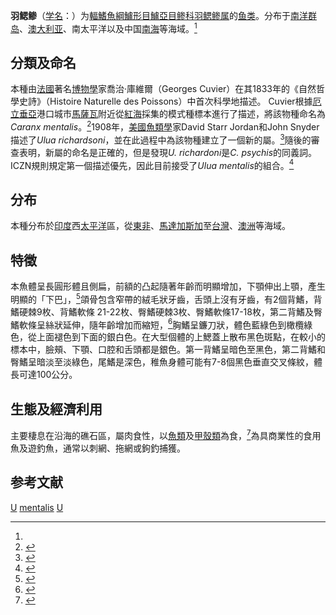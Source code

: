 {{Speciesbox 
| taxon = Ulua mentalis
| status = LC
| status_system = IUCN3.1
| image = Ulua mentalis.JPG
| authority = Macleay, 1833<ref name='id7330'>{{cite web| url =http://www.bioinfo.cn/db05/BjdwSpecies.php?action=view&id=7330| title =羽鳃鲹| work =《中国动物物种编目数据库》| publisher =中国科学院微生物研究所| author =中国科学院动物研究所| accessdate =2009-04-16| deadurl =yes| archiveurl =https://web.archive.org/web/20160305051825/http://www.bioinfo.cn/db05/BjdwSpecies.php?action=view&id=7330| archivedate =2016-03-05}}</ref>
| range_map = Ulua mentalis distribution.png
| range_map_caption = 
| synonyms =
''Caranx mentalis'' <small>Cuvier, 1833</small><br />
''Leioglossus carangoides'' <small>[[Pieter_Bleeker|Bleeker]], 1851</small><br />
''Caranx lioglossus'' <small>[[Albert_Günther|Günther]], 1860</small><br />
''Caranx mandibularis'' <small>[[William_John_Macleay|Macleay]], 1882</small><br />
''Ulua mandibularis'' <small>(Macleay, 1882)</small><br />
''Ulua richardsoni'' <small>[[David_Starr_Jordan|Jordan]] & [[John_Otterbein_Snyder|Snyder]], 1908</small>
}}

'''羽鳃鲹'''（[[学名|学名]]：{{lang|la|''Ulua mentalis''}}）为[[輻鰭魚綱|輻鰭魚綱]][[鱸形目|鱸形目]][[鱸亞目|鱸亞目]][[鲹科|鲹科]][[羽鳃鲹属|羽鳃鲹属]]的[[鱼类|鱼类]]。分布于[[南洋群岛|南洋群岛]]、[[澳大利亚|澳大利亚]]、南太平洋以及中国[[南海|南海]]等海域。<ref name='id7330'/>

==分類及命名==
本種由[[法國|法國]]著名[[博物學|博物學]]家喬治·庫維爾（Georges Cuvier）在其1833年的《自然哲學史詩》（Histoire Naturelle des Poissons）中首次科學地描述。 Cuvier根據[[厄立垂亞|厄立垂亞]]港口城市[[馬薩瓦|馬薩瓦]]附近從[[紅海|紅海]]採集的模式種標本進行了描述，將該物種命名為''Caranx mentalis''。<ref name=Cuvier1833>{{cite book|last=Cuvier|first=G.|title=Histoire naturelle des poissons Vol. 9|year=1833|publisher=Pitois-Levrault|location=Strasbourg|page=512|author2=A. Valenciennes }}</ref>1908年，[[美國|美國]][[魚類學|魚類學]]家David Starr Jordan和John Snyder描述了''Ulua richardsoni''，並在此過程中為該物種建立了一個新的屬。<ref name=Jordan1908>{{cite journal|last=Jordan|first=D.S.|author2=Snyder, J. |title=Descriptions of three new species of carangoid fishes from Formosa|journal=Memoirs of the Carnegie Museum|year=1908|volume=4|issue=2|pages=37–40}}</ref>隨後的審查表明，新屬的命名是正確的，但是發現''U. richardoni''是''C. psychis''的同義詞。 ICZN規則規定第一個描述優先，因此目前接受了''Ulua mentalis''的組合。<ref name="cat">{{cite web|last=California Academy of Sciences: Ichthyology |title=Catalog of Fishes |publisher=CAS |date=September 2009 |url=http://researcharchive.calacademy.org/research/ichthyology/catalog/fishcatmain.asp |accessdate=2011-01-16 |deadurl=yes |archiveurl=https://web.archive.org/web/20150503081145/http://researcharchive.calacademy.org/research/ichthyology/catalog/fishcatmain.asp |archivedate=3 May 2015 |df= }}</ref>
==分布==
本種分布於[[印度|印度]]西[[太平洋|太平洋]]區，從[[東非|東非]]、[[馬達加斯加|馬達加斯加]]至[[台灣|台灣]]、[[澳洲|澳洲]]等海域。
==特徵==
本魚體呈長圓形體且側扁，前額的凸起隨著年齡而明顯增加，下顎伸出上顎，產生明顯的「下巴」，<ref name = "FAO_CP">{{cite book |last= Smith-Vaniz |first= W.|editor= Carpenter, K.E. |editor2=Niem, V.H.|title= The living marine resources of the Western Central Pacific Vol 4. Bony fishes part 2 (Mugilidae to Carangidae)|url= ftp://ftp.fao.org/docrep/fao/009/y4160e/y4160e00.pdf|format= PDF|series= FAO species identification guide for fishery purposes |year= 1999|publisher= FAO|location= Rome|isbn= 92-5-104301-9|pages= 2659–2757|chapter= Carangidae}}</ref>頜骨包含窄帶的絨毛狀牙齒，舌頭上沒有牙齒，有2個背鰭，背鰭硬棘9枚、背鰭軟條 21-22枚、臀鰭硬棘3枚、臀鰭軟條17-18枚，第二背鰭及臀鰭軟條呈絲狀延伸，隨年齡增加而縮短，<ref name = "Lin1999">{{cite journal | last = Lin | first = Pai-Lei | author2 = Shao, Kwang-Tsao | title = A Review of the Carangid Fishes (Family Carangidae) From Taiwan with Descriptions of Four New Records | journal = Zoological Studies | volume = 38 | issue = 1 | pages = 33–68 | year = 1999 | url = http://www.sinica.edu.tw/zool/zoolstud/38.1/33-68.pdf | accessdate = 2011-01-16 | archive-date = 2011-09-27 | archive-url = https://web.archive.org/web/20110927025119/http://www.sinica.edu.tw/zool/zoolstud/38.1/33-68.pdf | dead-url = no }}</ref>胸鰭呈鐮刀狀，體色藍綠色到橄欖綠色，從上面褪色到下面的銀白色。在大型個體的上鰓蓋上散布黑色斑點，在較小的標本中，臉頰、下顎、口腔和舌頭都是銀色。第一背鰭呈暗色至黑色，第二背鰭和臀鰭呈暗淡至淡綠色，尾鰭是深色，稚魚身體可能有7-8個黑色垂直交叉條紋，體長可達100公分。
==生態及經濟利用==
主要棲息在沿海的礁石區，屬肉食性，以[[魚類|魚類]]及[[甲殼類|甲殼類]]為食，<ref>{{cite book|last=Fischer|first=W.|title=Fichas FAO de identificaçao de espécies para actividades de pesca. Guia de campo das espécies comerciais marinhas e de águas salobras de Moçambique|year=1990|publisher=FAO|location=Roma|page=424 |author2=I. Sousa |author3=C. Silva |author4=A. de Freitas |author5=J.M. Poutiers |author6=W. Schneider |author7=T.C. Borges |author8=J.P. Feral |author9=A. Massinga}}</ref>為具商業性的食用魚及遊釣魚，通常以刺網、拖網或鉤釣捕獲。

== 参考文献 ==
{{reflist}}

{{Taxonbar}}

[[Category:食用魚|U]]
[[Category:羽鳃鲹屬|mentalis]]
[[Category:1833年描述的鱼类|U]]